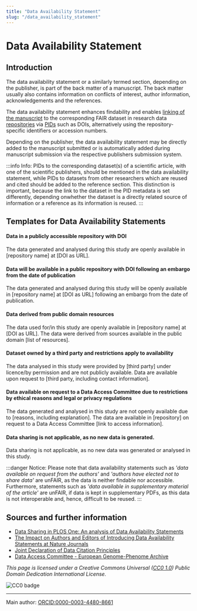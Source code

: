 ```yaml
---
title: "Data Availability Statement"
slug: "/data_availability_statement"
---
```


# Data Availability Statement

## Introduction

The data availability statement or a similarly termed section, depending on the publisher, is part of the back matter of a manuscript. The back matter usually also contains information on conflicts of interest, author information, acknowledgements and the references.

The data availability statement enhances findability and enables [linking of the manuscript](/docs/best_practice/#how-to-use-dataset-pids-in-scientific-articles) to the corresponding FAIR dataset in research data [repositories](/docs/repositories) via [PIDs](/docs/pid) such as DOIs, alternatively using the repository-specific identifiers or accession numbers.

Depending on the publisher, the data availability statement may be directly added to the manuscript submitted or is automatically added during manuscript submission via the respective publishers submission system.

:::info Info:
PIDs to the corresponding dataset(s) of a scientific article, with one of the scientific publishers, should be mentioned in the data availability statement, while PIDs to datasets from other researchers which are reused and cited should be added to the reference section. This distinction is important, because the link to the dataset in the PID metadata is set differently, depending onwhether the dataset is a directly related source of information or a reference as its information is reused.
:::

## Templates for Data Availability Statements

#### Data in a publicly accessible repository with DOI

The data generated and analysed during this study are openly available in [repository name] at [DOI as URL].

#### Data will be available in a public repository with DOI following an embargo from the date of publication

The data generated and analysed during this study will be openly available in [repository name] at [DOI as URL] following an embargo from the date of publication.

#### Data derived from public domain resources

The data used for/in this study are openly available in [repository name] at [DOI as URL]. The data were derived from sources available in the public domain [list of resources].

#### Dataset owned by a third party and restrictions apply to availability

The data analysed in this study were provided by [third party] under licence/by permission and are not publicly available. Data are available upon request to [third party, including contact information].

#### Data available on request to a Data Access Committee due to restrictions by ethical reasons and legal or privacy regulations

The data generated and analysed in this study are not openly available due to [reasons, including explanation]. The data are available in [repository] on request to a Data Access Committee [link to access information].

#### Data sharing is not applicable, as no new data is generated.

Data sharing is not applicable, as no new data was generated or analysed in this study.

:::danger Notice:
Please note that data availability statements such as _'data available on request from the authors'_ and _'authors have elected not to share data'_ are unFAIR, as the data is neither findable nor accessible. Furthermore, statements such as _'data available in supplementary material of the article'_ are unFAIR, if data is kept in supplementary PDFs, as this data is not interoperable and, hence, difficult to be reused.
:::

## Sources and further information

-   [Data Sharing in PLOS One: An analysis of Data Availability Statements](https://doi.org/10.1371/journal.pone.0194768)
-   [The Impact on Authors and Editors of Introducing Data Availability Statements at Nature Journals](https://doi.org/10.2218/ijdc.v13i1.614)
-   [Joint Declaration of Data Citation Principles](https://doi.org/10.25490/a97f-egyk)
-   [Data Access Committee - European Genome-Phenome Archive](https://ega-archive.org/submission/data_access_committee)

_This page is licensed under a Creative Commons Universal ([CC0 1.0](https://creativecommons.org/publicdomain/zero/1.0/deed.en)) Public Domain Dedication International License._

![CC0 badge](/img/cc-zero.svg)

---

Main author: [ORCID:0000-0003-4480-8661](https://orcid.org/0000-0003-4480-8661)
